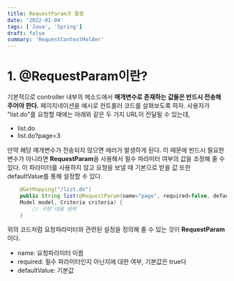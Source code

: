 ```yaml
---
title: RequestParam과 활용
date: '2022-01-04'
tags: ['Java', 'Spring']
draft: false
summary: 'RequestContextHolder'
---
```




# 1. @RequestParam이란?
기본적으로 controller 내부의 메소드에서 **매개변수로 존재하는 값들은 반드시 전송해 주어야 한다.** 
페이지네이션을 예시로 컨트롤러 코드를 살펴보도록 하자. 사용자가 "list.do"를 요청할 때에는 아래와 같은 두 가지 URL이 전달될 수 있는데,

- list.do
- list.do?page=3

만약 해당 매개변수가 전송되지 않으면 에러가 발생하게 된다. 이 때문에 반드시 필요한 변수가 아니라면 **RequestParam**을 사용해서 필수 파라미터 여부의 값을 조정해 줄 수 있다. 이 파라미터를 사용하지 않고 요청을 보낼 때 기본으로 받을 값 또한 defaultValue를 통해 설정할 수 있다. 

```java
    @GetMapping("/list.do")
    public String list(@RequestParam(name="page", required=false, defaultValue="1") String page, 
    Model model, Criteria criteria) {
        // 구현 내용 생략
    }
```

위의 코드처럼 요청파라미터와 관련된 설정을 정의해 줄 수 있는 것이 **RequestParam**이다. 
- name: 요청파라미터 이름
- required: 필수 파라미터인지 아닌지에 대한 여부, 기본값은 true다
- defaultValue: 기본값 


